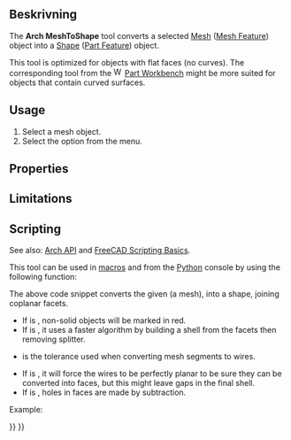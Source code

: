 <languages/>

<div class="mw-translate-fuzzy">
{{docnav/sv
|[[Arch_SplitMesh|Split Mesh]]
|[[Arch_SelectNonSolidMeshes|Select non-solid meshes]]
|[[Arch_Workbench|Arch]]
|IconL=Arch_SplitMesh.svg
|IconC=Workbench_Arch.svg
|IconR=Arch_SelectNonSolidMeshes.png
}}
</div>

<div class="mw-translate-fuzzy">
{{GuiCommand/sv
|Name=Arch MeshToShape|Name/sv=Arch MeshToShape
|MenuLocation=Arch → Utilities → Mesh to Shape
|Workbenches=[[Arch_Workbench/sv|Arch]]
|SeeAlso=[[Arch SplitMesh/sv|Arch SplitMesh]], [[Arch RemoveShape/sv|Arch RemoveShape]]
}}
</div>

<span id="Description"></span>
==Beskrivning==

The '''Arch MeshToShape''' tool converts a selected [[Mesh|Mesh]] ([[Mesh_Feature|Mesh Feature]]) object into a [[Shape|Shape]] ([[Part_Feature|Part Feature]]) object.

This tool is optimized for objects with flat faces (no curves). The corresponding tool {{Button|[[File:Part_ShapeFromMesh.svg|16px]] [[Part_ShapeFromMesh|Part ShapeFromMesh]]}} from the [[Image:Workbench_Part.svg|16px]] [[Part_Workbench|Part Workbench]] might be more suited for objects that contain curved surfaces.

==Usage==

# Select a mesh object.
# Select the {{MenuCommand|Utils → [[Image:Arch_MeshToShape.svg|16px]] Mesh to Shape}} option from the menu.

==Properties==

==Limitations==

==Scripting==

See also: [[Arch_API|Arch API]] and [[FreeCAD_Scripting_Basics|FreeCAD Scripting Basics]].

This tool can be used in [[Macros|macros]] and from the [[Python|Python]] console by using the following function:

{{Code|code=
new_obj = meshToShape(obj, mark=True, fast=True, tol=0.001, flat=False, cut=True)
}}

The above code snippet converts the given {{incode|obj}} (a mesh), into a shape, joining coplanar facets.
* If {{incode|mark}} is {{incode|True}}, non-solid objects will be marked in red.
* If {{incode|fast}} is {{incode|True}}, it uses a faster algorithm by building a shell from the facets then removing splitter.
* {{incode|tol}} is the tolerance used when converting mesh segments to wires.
* If {{incode|flat}} is {{incode|True}}, it will force the wires to be perfectly planar to be sure they can be converted into faces, but this might leave gaps in the final shell.
* If {{incode|cut}} is {{incode|True}}, holes in faces are made by subtraction.

Example:

{{Code|code=
import Arch, Mesh, BuildRegularGeoms

Box = FreeCAD.ActiveDocument.addObject("Mesh::Cube", "Cube")
Box.Length = 1000
Box.Width = 2000
Box.Height = 1000
FreeCAD.ActiveDocument.recompute()

new_obj = Arch.meshToShape(Box)
}}


<div class="mw-translate-fuzzy">
{{docnav/sv
|[[Arch_SplitMesh|Split Mesh]]
|[[Arch_SelectNonSolidMeshes|Select non-solid meshes]]
|[[Arch_Workbench|Arch]]|IconL=Arch_SplitMesh.svg
|IconC=Workbench_Arch.svg
|IconR=Arch_SelectNonSolidMeshes.png
}}
</div>

{{BIM_Tools_navi{{#translation:}}}}
{{Userdocnavi{{#translation:}}}}